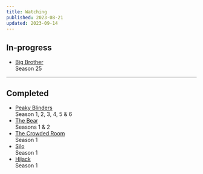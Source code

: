 ```yaml
---
title: Watching
published: 2023-08-21
updated: 2023-09-14
---
```


## In-progress

- [Big Brother](https://www.imdb.com/title/tt0251497) <br/><span>Season 25</span>

---

## Completed

- [Peaky Blinders](https://www.imdb.com/title/tt2442560/) <br/><span>Season 1, 2, 3, 4, 5 & 6</span>
- [The Bear](https://www.imdb.com/title/tt14452776/) <br/><span>Seasons 1 & 2</span>
- [The Crowded Room](https://www.imdb.com/title/tt14417718/) <br/><span>Season 1</span>
- [Silo](https://www.imdb.com/title/tt14688458/) <br/><span>Season 1</span>
- [Hijack](https://www.imdb.com/title/tt19854762/) <br/><span>Season 1</span>
